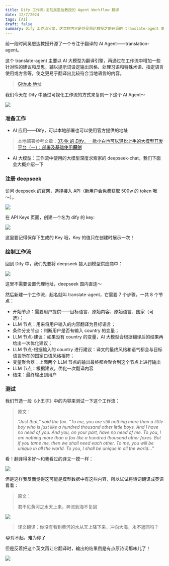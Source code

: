 ```yaml
---
title: Dify 工作流-复刻吴恩达教授的 Agent Workflow 翻译
date: 12/7/2024
tags: [AI]
draft: false
summary: Dify 工作流分享，这次的内容是将吴恩达教授之前开源的 translate-agent 做成 dify 的工作流
---
```


前一段时间吴恩达教授开源了一个专注于翻译的 AI Agent——translation-agent。

这个 translate-agent 主要以 AI 大模型为翻译引擎，再通过在工作流中增加一些针对性的建议和反思，辅以提示词设定输出风格、处理习语和特殊术语、指定语言使用或方言等，使之更易于翻译出比较符合当地语言的内容。

> [Github 地址](https://github.com/andrewyng/translation-agent)

我们今天在 Dify 中通过可视化工作流的方式来复刻一下这个 AI Agent～

![](https://note.ihsxu.com/api/imgs/1733549205034.webp)

### 准备工作

*   AI 应用——Dify，可以本地部署也可以使用官方提供的地址

> 本地部署参考文章：[37.4k 的 *Dify*，一款小白也可以轻松上手的大模型开发平台（一）：部署及基础使用**原创**](https://mp.weixin.qq.com/s/m7_AnblivDdHAasN09IWHw?token=1042651127\&lang=zh_CN)

*   AI 大模型：工作流中使用的大模型深度求索家的 deepseek-chat，我们下面会大概介绍一下

### 注册 deepseek

访问 deepseek 的[官网](https://www.deepseek.com/)，选择接入 API（新用户会免费获取 500w 的 token 哦～）。

![](https://note.ihsxu.com/api/imgs/1733549927913.webp)

在 API Keys 页面，创建一个名为 dify 的 key:

![](https://note.ihsxu.com/api/imgs/1733550010905.webp)

这里要记得保存下生成的 Key 哦，Key 的值只在创建时展示一次！

### 绘制工作流

回到 Dify 中，我们先要将 deepseek 接入到模型供应商中：

![](https://note.ihsxu.com/api/imgs/1733550265927.webp)

这里不需要设置代理地址，deepseek 国内直连～

然后新建一个工作流，起名就叫 translate-agent，它需要 7 个步骤，一共 8 个节点：

*   开始节点：需要用户提供——目标语言、原始内容、原始语言、国家（可选）；
*   LLM 节点：用来将用户输入的内容翻译为目标语言；
*   条件分支节点：判断用户是否有输入 country 的变量；
*   LLM 节点-建议：如果没有 country 的变量，AI 大模型会根据翻译后的结果再给出一次优化建议；
*   LLM 节点-根据输入的 country 进行建议：译文的最终风格和语气都会与目标语言所在的国家口语风格相符；
*   变量聚合器：上面两个 LLM 节点的输出最终都会聚合到这个节点上进行输出
*   LLM 节点：根据建议，优化一次翻译内容
*   结束：最终输出到用户

### 测试

我们节选一段《小王子》中的内容来测试一下这个工作流：

> 原文：
>
> *“Just that,” said the fox. “To me, you are still nothing more than a little boy who is just like a hundred thousand other little boys. And I have no need of you. And you, on your part, have no need of me. To you, I am nothing more than a fox like a hundred thousand other foxes. But if you tame me, then we shall need each other. To me, you will be unique in all the world. To you, I shall be unique in all the world...”*

看！翻译得多好～和我看过的译文一摸一样：

![](https://note.ihsxu.com/api/imgs/1733552672734.webp)

但是这样我反而觉得这可能是模型数据中有这些内容，所以试试将诗词翻译成英语看看：

> 原文：
>
> 君不见黄河之水天上来，奔流到海不复回

![](https://note.ihsxu.com/api/imgs/1733552949226.webp)

> 译文翻译：你没有看到黄河的水从天上降下来，冲向大海，永不返回吗？

😂对不起，难为你了

但是反着把这个英文再让它翻译时，输出的结果倒是有点原诗词那味儿了！

![](https://note.ihsxu.com/api/imgs/1733553082855.webp)

